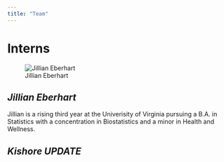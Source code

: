 ```yaml
---
title: "Team"
---
```


# Interns
![Jillian Eberhart](www/JillEberhart.png)  

## *Jillian Eberhart*
Jillian is a rising third year at the Univerisity of Virginia pursuing a B.A. in Statistics with a concentration in Biostatistics and a minor in Health and Wellness. 

## *Kishore UPDATE *

#
